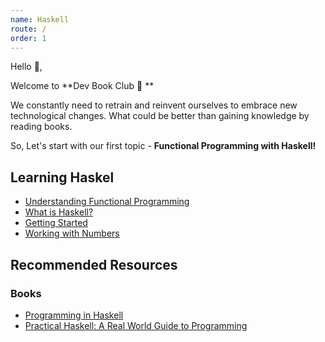 ```yaml
---
name: Haskell
route: /
order: 1
---
```


Hello 👋,  

Welcome to **Dev Book Club 📔 **  

We constantly need to retrain and reinvent ourselves to embrace new technological changes. What could be better than gaining knowledge by reading books.

So, Let's start with our first topic - **Functional Programming with Haskell!**  
## Learning Haskel
* [Understanding Functional Programming](https://gecgithub01.walmart.com/a0k00xa/ca-dev-bookclub/blob/master/docs/functional-programming.md)
* [What is Haskell?](https://gecgithub01.walmart.com/a0k00xa/ca-dev-bookclub/blob/master/docs/why-haskell.md)
* [Getting Started](https://gecgithub01.walmart.com/a0k00xa/ca-dev-bookclub/blob/master/docs/getting-started.md)
* [Working with Numbers](https://gecgithub01.walmart.com/a0k00xa/ca-dev-bookclub/blob/master/docs/number.md)

## Recommended Resources

### Books
* [Programming in Haskell](http://www.cs.nott.ac.uk/~pszgmh/pih.html) 
* [Practical Haskell: A Real World Guide to Programming](https://www.amazon.ca/Practical-Haskell-World-Guide-Programming/dp/1484244796/ref=asc_df_1484244796/?tag=googleshopc0c-20&linkCode=df0&hvadid=335213572220&hvpos=1o1&hvnetw=g&hvrand=9725894875958210438&hvpone=&hvptwo=&hvqmt=&hvdev=c&hvdvcmdl=&hvlocint=&hvlocphy=9000810&hvtargid=pla-639707752005&psc=1) 




